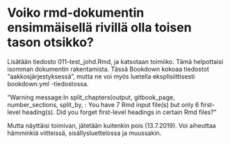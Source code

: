 # Voiko rmd-dokumentin ensimmäisellä rivillä olla toisen tason otsikko?

Lisätään tiedosto 011-test_johd.Rmd, ja katsotaan toimiiko. Tämä helpottaisi 
isomman dokumentin rakentamista. Tässä Bookdown kokoaa tiedostot "aakkosjärjestyksessä",
mutta ne voi myös luetella eksplisiittisesti bookdown.yml -tiedostossa.

"Warning message:In split_chapters(output, gitbook_page, number_sections, split_by,  :
  You have 7 Rmd input file(s) but only 6 first-level heading(s). Did you forget first-level headings in certain Rmd files?"
  
Mutta näyttäisi toimivan, jätetään kuitenkin pois (13.7.2019). Voi aiheuttaa hämminkiä viitteissä, sisällysluettelossa ja muussakin.